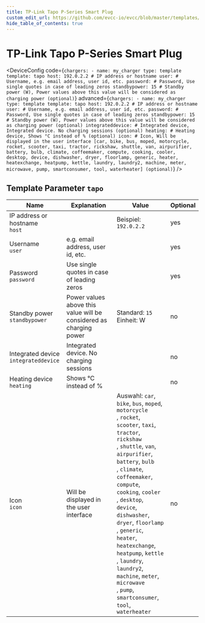 ```yaml
---
title: TP-Link Tapo P-Series Smart Plug
custom_edit_url: https://github.com/evcc-io/evcc/blob/master/templates/definition/charger/tapo.yaml
hide_table_of_contents: true
---
```



# TP-Link Tapo P-Series Smart Plug

<div className="device-detail-container">
  <div className="device-detail-content">
    <DeviceFeatures features="" />

<DeviceConfig code={`chargers:
    - name: my_charger
      type: template
      template: tapo
      host: 192.0.2.2 # IP address or hostname
      user: # Username, e.g. email address, user id, etc.
      password: # Password, Use single quotes in case of leading zeros
      standbypower: 15 # Standby power (W), Power values above this value will be considered as charging power (optional)`} advanced={`chargers:
    - name: my_charger
      type: template
      template: tapo
      host: 192.0.2.2 # IP address or hostname
      user: # Username, e.g. email address, user id, etc.
      password: # Password, Use single quotes in case of leading zeros
      standbypower: 15 # Standby power (W), Power values above this value will be considered as charging power (optional)
      integrateddevice: # Integrated device, Integrated device. No charging sessions (optional)
      heating: # Heating device, Shows °C instead of % (optional)
      icon: # Icon, Will be displayed in the user interface [car, bike, bus, moped, motorcycle, rocket, scooter, taxi, tractor, rickshaw, shuttle, van, airpurifier, battery, bulb, climate, coffeemaker, compute, cooking, cooler, desktop, device, dishwasher, dryer, floorlamp, generic, heater, heatexchange, heatpump, kettle, laundry, laundry2, machine, meter, microwave, pump, smartconsumer, tool, waterheater] (optional)`} />
  </div>
  <div className="device-detail-icon">
    <evcc-icon
      type="charger"
      name="tp-link-tapo-p-series-smart-plug"
      size="400px"
      alt="TP-Link Tapo P-Series Smart Plug"
      className="device-detail-icon-img"
    ></evcc-icon>
  </div>
</div>

## Template Parameter `tapo`

| Name | Explanation | Value | Optional |
|-----------|-------------|-------|----------|
| IP address or hostname<br/>`host` |  | Beispiel: `192.0.2.2` | yes |
| Username<br/>`user` | e.g. email address, user id, etc. |  | yes |
| Password<br/>`password` | Use single quotes in case of leading zeros |  | yes |
| Standby power<br/>`standbypower` | Power values above this value will be considered as charging power | Standard: `15`<br/>Einheit: W | no |
| Integrated device<br/>`integrateddevice` | Integrated device. No charging sessions |  | no |
| Heating device<br/>`heating` | Shows °C instead of % |  | no |
| Icon<br/>`icon` | Will be displayed in the user interface | Auswahl: `car`, `bike`, `bus`, `moped`, `motorcycle`<br/>, `rocket`, `scooter`, `taxi`, `tractor`, `rickshaw`<br/>, `shuttle`, `van`, `airpurifier`, `battery`, `bulb`<br/>, `climate`, `coffeemaker`, `compute`, `cooking`, `cooler`<br/>, `desktop`, `device`, `dishwasher`, `dryer`, `floorlamp`<br/>, `generic`, `heater`, `heatexchange`, `heatpump`, `kettle`<br/>, `laundry`, `laundry2`, `machine`, `meter`, `microwave`<br/>, `pump`, `smartconsumer`, `tool`, `waterheater` | no |

